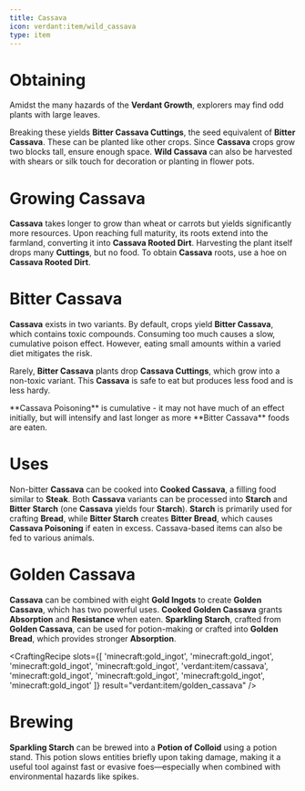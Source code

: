 ```yaml
---
title: Cassava
icon: verdant:item/wild_cassava
type: item
---
```


# Obtaining

Amidst the many hazards of the **Verdant Growth**, explorers may find odd plants with large leaves.

<Asset width={128} height={128} location="verdant:item/wild_cassava" title="Wild Cassava" />

Breaking these yields **Bitter Cassava Cuttings**, the seed equivalent of **Bitter Cassava**. These can be planted like other crops. Since **Cassava** crops grow two blocks tall, ensure enough space. **Wild Cassava** can also be harvested with shears or silk touch for decoration or planting in flower pots.

# Growing Cassava

**Cassava** takes longer to grow than wheat or carrots but yields significantly more resources. Upon reaching full maturity, its roots extend into the farmland, converting it into **Cassava Rooted Dirt**. Harvesting the plant itself drops many **Cuttings**, but no food. To obtain **Cassava** roots, use a hoe on **Cassava Rooted Dirt**.

<Asset width={128} height={128} location="verdant:item/cassava_rooted_dirt" title="Cassava Rooted Dirt" />

<Asset width={128} height={128} location="verdant:item/bitter_cassava_rooted_dirt" title="Bitter Cassava Rooted Dirt" />

# Bitter Cassava

**Cassava** exists in two variants. By default, crops yield **Bitter Cassava**, which contains toxic compounds. Consuming too much causes a slow, cumulative poison effect. However, eating small amounts within a varied diet mitigates the risk.

Rarely, **Bitter Cassava** plants drop **Cassava Cuttings**, which grow into a non-toxic variant. This **Cassava** is safe to eat but produces less food and is less hardy.

<Callout variant="danger">
    **Cassava Poisoning** is cumulative - it may not have much of an effect initially, but will intensify and last longer as more **Bitter Cassava** foods are eaten.
</Callout>


<Asset width={128} height={128} location="verdant:item/cassava_cuttings" title="Cassava Cuttings" />

<Asset width={128} height={128} location="verdant:item/cassava" title="Cassava" />

<Asset width={128} height={128} location="verdant:item/starch" title="Starch" />

<Asset width={128} height={128} location="verdant:item/cooked_cassava" title="Cooked Cassava" />

<Asset width={128} height={128} location="verdant:item/bitter_cassava_cuttings" title="Bitter Cassava Cuttings" />

<Asset width={128} height={128} location="verdant:item/bitter_cassava" title="Bitter Cassava" />

<Asset width={128} height={128} location="verdant:item/bitter_starch" title="Bitter Starch" />

# Uses

Non-bitter **Cassava** can be cooked into **Cooked Cassava**, a filling food similar to **Steak**. Both **Cassava** variants can be processed into **Starch** and **Bitter Starch** (one **Cassava** yields four **Starch**). **Starch** is primarily used for crafting **Bread**, while **Bitter Starch** creates **Bitter Bread**, which causes **Cassava Poisoning** if eaten in excess. Cassava-based items can also be fed to various animals.

# Golden Cassava

**Cassava** can be combined with eight **Gold Ingots** to create **Golden Cassava**, which has two powerful uses. **Cooked Golden Cassava** grants **Absorption** and **Resistance** when eaten. **Sparkling Starch**, crafted from **Golden Cassava**, can be used for potion-making or crafted into **Golden Bread**, which provides stronger **Absorption**.

<CraftingRecipe
    slots={[
        'minecraft:gold_ingot', 'minecraft:gold_ingot', 'minecraft:gold_ingot',
        'minecraft:gold_ingot', 'verdant:item/cassava', 'minecraft:gold_ingot',
        'minecraft:gold_ingot', 'minecraft:gold_ingot', 'minecraft:gold_ingot'
    ]}
    result="verdant:item/golden_cassava"
/>

<Asset width={128} height={128} location="verdant:item/golden_cassava" title="Golden Cassava" />

<Asset width={128} height={128} location="verdant:item/cooked_golden_cassava" title="Cooked Golden Cassava" />

<Asset width={128} height={128} location="verdant:item/sparkling_starch" title="Sparkling Starch" />

<Asset width={128} height={128} location="verdant:item/golden_bread" title="Golden Bread" />

# Brewing

**Sparkling Starch** can be brewed into a **Potion of Colloid** using a potion stand. This potion slows entities briefly upon taking damage, making it a useful tool against fast or evasive foes—especially when combined with environmental hazards like spikes.
